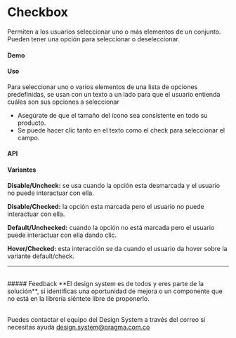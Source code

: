 

<Meta of={MyComponentStories} />

# Checkbox

Permiten a los usuarios seleccionar uno o más elementos de un conjunto. Pueden tener una opción para seleccionar o deseleccionar.

#### Demo
<Canvas of={MyComponentStories.Example} />

#### Uso

Para seleccionar uno o varios elementos de una lista de opciones predefinidas, se usan con un texto a un lado para que el usuario entienda cuáles son sus opciones a seleccionar

- Asegúrate de que el tamaño del ícono sea consistente en todo su producto.
- Se puede hacer clic tanto en el texto como el check para seleccionar el campo.

#### API

<ArgTypes of={MyComponentStories} />

#### Variantes

**Disable/Uncheck:** se usa cuando la opción esta desmarcada y el usuario no puede interactuar con ella.
<Canvas of={MyComponentStories.Example} />

**Disable/Checked:** la opción esta marcada pero el usuario no puede interactuar con ella.
<Canvas of={MyComponentStories.Example} />

**Default/Unchecked:** cuando la opción no está marcada pero el usuario puede interactuar con ella dando clic.
<Canvas of={MyComponentStories.Example} />

**Hover/Checked:** esta interacción se da cuando el usuario da hover sobre la variante default/check.
<Canvas of={MyComponentStories.Example} />

<hr />
<br />
##### Feedback
**El design system es de todos y eres parte de la solución**, si identificas una oportunidad de mejora o un componente que no está en la librería siéntete libre de proponerlo.

<br />
<br />


Puedes contactar el equipo del Design System a través del correo si necesitas ayuda <ins>design.system@pragma.com.co</ins>

